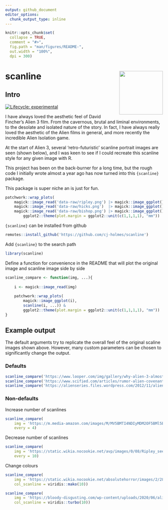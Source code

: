 ```yaml
---
output: github_document
editor_options: 
  chunk_output_type: inline
---
```


<!-- README.md is generated from README.Rmd. Please edit that file -->

```r
knitr::opts_chunk$set(
  collapse = TRUE,
  comment = "#>",
  fig.path = "man/figures/README-",
  out.width = "100%",
  dpi = 300)
```

# scanline <img src="data-raw/scanline-hex/hex.png" align="right" height="139"/>

## Intro

[![Lifecycle: experimental](https://img.shields.io/badge/lifecycle-experimental-orange.svg)](https://lifecycle.r-lib.org/articles/stages.html#experimental)

I have always loved the aesthetic feel of David Fincher's Alien 3 film. From the cavernous, brutal and liminal environments, to the desolate and isolated nature of the story. In fact, I have always really loved the aesthetic of the Alien films in general, and more recently the incredible Alien Isolation game. 

At the start of Alien 3, several 'retro-futuristic' scanline portrait images are seen (shown below), and I was keen to see if I could recreate this scanline style for any given image with R.

This project has been on the back-burner for a long time, but the rough code I initially wrote almost a year ago has now turned into this `{scanline}` package. 

This package is super niche an is just for fun.

```r
patchwork::wrap_plots(
    magick::image_read('data-raw/ripley.png') |> magick::image_ggplot(),
    magick::image_read('data-raw/hicks.png')  |> magick::image_ggplot(),
    magick::image_read('data-raw/bishop.png') |> magick::image_ggplot()) &
        ggplot2::theme(plot.margin = ggplot2::unit(c(1,1,1,1), "mm"))
```

`{scanline}` can be installed from github
```r
remotes::install_github('https://github.com/cj-holmes/scanline')
```

Add `{scanline}` to the search path
```r
library(scanline)
```

Define a function for convenience in the README that will plot the original image and scanline image side by side
```r
scanline_compare <- function(img, ...){
    
    i <- magick::image_read(img)
    
    patchwork::wrap_plots(
        magick::image_ggplot(i), 
        scanline(i, ...)) &
        ggplot2::theme(plot.margin = ggplot2::unit(c(1,1,1,1), "mm"))
}
```

## Example output
The default arguments try to replicate the overall feel of the original scaline images shown above. However, many custom parameters can be chosen to significantly change the output.

### Defaults
```r
scanline_compare('https://www.looper.com/img/gallery/why-alien-3-almost-never-got-released/intro-1632832833.jpg')
scanline_compare('https://www.scified.com/articles/rumor-alien-covenants-connection-to-ellen-ripley-revealed-28.jpg')
scanline_compare('https://alienseries.files.wordpress.com/2012/11/alien_ripley_ref4.jpg')
```

### Non-defaults
Increase number of scanlines
```r
scanline_compare(
    img = 'https://m.media-amazon.com/images/M/MV5BMTI4NDIyMDM2OF5BMl5BanBnXkFtZTcwMTM2NTUyMw@@._V1_.jpg', 
    every = 4)
```

Decrease number of scanlines
```r
scanline_compare(
    img = 'https://static.wikia.nocookie.net/avp/images/0/08/Ripley_sees_Bishop%27s_blood.jpg/revision/latest/scale-to-width-down/1280?cb=20150131231549',
    every = 10)
```

Change colours
```r
scanline_compare(
    img = 'https://static.wikia.nocookie.net/absolutehorror/images/2/28/Brett.jpg/revision/latest?cb=20120921174959',
    col_scanline = viridis::mako(10))
```

```r
scanline_compare(
    img = 'https://bloody-disgusting.com/wp-content/uploads/2020/06/alien-1979-026-yaphet-kotto-sigourney-weaver-ian-holm-16x9-1.jpg',
    col_scanline = viridis::turbo(10))
```

